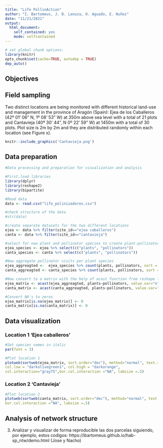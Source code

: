```yaml
---
title: "Life PollinAction"
author: "I. Bartomeus, J. B. Lanuza, O. Aguado, E. Nuñez"
date: "11/21/2021"
output:
  html_document:
    self_contained: yes
    mode: selfcontained
---
```


```r
# set global chunk options: 
library(knitr)
opts_chunk$set(cache=TRUE, autodep = TRUE)
dep_auto()
```

## Objectives

## Field sampling

Two distinct locations are being monitored with different historical land-use and management in the province of Aragón (Spain): Ejea de los Caballeros (42º 01' 06" N, 1º 08' 53" W) at 350m above sea level with a total of 21 plots and Cantavieja (40º 30' 44", N 0º 22' 59" W) at 1450m with a total of 30 plots. Plot size is 2m by 2m and they are distributed randomly within each location (see Figure x). 


```r

knitr::include_graphics('Cantavieja.png')

```


## Data preparation

```r

#Data processing and preparation for visualization and analysis

#First,load libraries
library(dplyr)
library(reshape2)
library(bipartite)

#Read data
data <- read.csv("life_polinizadores.csv")

#check structure of the data
#str(data)

#create separate datasets for the two different locations
ejea <- data %>% filter(site_id=="ejea caballeros")
canta <- data %>% filter(site_id=="cantavieja")

#select for now plant and pollinator species to create plant-pollinator networks from transects
ejea_species <- ejea %>% select(c("plants", "pollinators"))
canta_species <- canta %>% select(c("plants", "pollinators"))

#Now aggregate pollinator visits per plant species
ejea_aggreagted <-  ejea_species %>% count(plants, pollinators, sort = TRUE)
canta_aggreagted <- canta_species %>% count(plants, pollinators, sort = TRUE)

#Now convert to a matrix with the help of acast function from reshape library
ejea_matrix <- acast(ejea_aggreagted, plants~pollinators, value.var="n")
canta_matrix <- acast(canta_aggreagted, plants~pollinators, value.var="n")

#Convert NA's to zeros
ejea_matrix[is.na(ejea_matrix)] <- 0
canta_matrix[is.na(canta_matrix)] <- 0
```

## Data visualization

### Location 1 'Ejea caballeros'

```r

#Set species names in italic
par(font = 3)

#Plot location 1
plotweb(sortweb(ejea_matrix, sort.order="dec"), method="normal", text.rot=90, 
col.low = "darkolivegreen1", col.high = "darkorange",
col.interaction="gray75",bor.col.interaction ="NA", labsize =.5)

```


### Location 2 'Cantavieja'

```r
#Plot location 2
plotweb(sortweb(canta_matrix, sort.order="dec"), method="normal", text.rot=90, col.low = "darkolivegreen1", col.high = "darkorange",col.interaction="gray75",
bor.col.interaction ="NA", labsize =.5)

```


## Analysis of network structure



3) Analizar y visualizar de forma reproducible las dos parcelas siguiendo, por ejemplo, estos codigos: https://ibartomeus.github.io/hab-sp_ntw/demo.html (Jose y Nacho)



